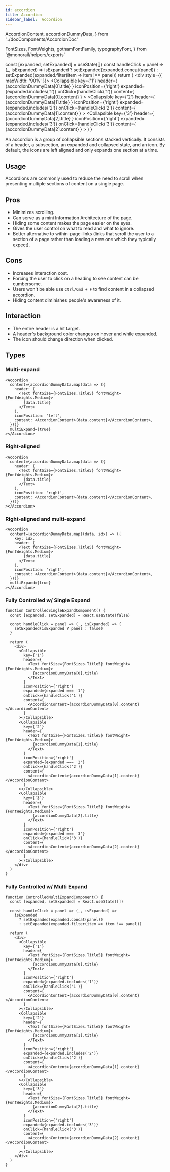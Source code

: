 ```yaml
---
id: accordion
title: Accordion
sidebar_label:  Accordion
---
```



  AccordionContent,
  accordionDummyData,
} from '../docComponents/AccordionDoc'

  FontSizes,
  FontWeights,
  gothamFontFamily,
  typographyFont,
} from '@monorail/helpers/exports'

  const [expanded, setExpanded] = useState([])
  const handleClick = panel => (_, isExpanded) =>
    isExpanded
      ? setExpanded(expanded.concat(panel))
      : setExpanded(expanded.filter(item => item !== panel))
  return (
    <div style={{ maxWidth: '90%' }}>
      <Collapsible
        key={'1'}
        header={
          <Text fontSize={FontSizes.Title5} fontWeight={FontWeights.Medium}>
            {accordionDummyData[0].title}
          </Text>
        }
        iconPosition={'right'}
        expanded={expanded.includes('1')}
        onClick={handleClick('1')}
        content={
          <AccordionContent>{accordionDummyData[0].content}</AccordionContent>
        }
      ></Collapsible>
      <Collapsible
        key={'2'}
        header={
          <Text fontSize={FontSizes.Title5} fontWeight={FontWeights.Medium}>
            {accordionDummyData[1].title}
          </Text>
        }
        iconPosition={'right'}
        expanded={expanded.includes('2')}
        onClick={handleClick('2')}
        content={
          <AccordionContent>{accordionDummyData[1].content}</AccordionContent>
        }
      ></Collapsible>
      <Collapsible
        key={'3'}
        header={
          <Text fontSize={FontSizes.Title5} fontWeight={FontWeights.Medium}>
            {accordionDummyData[2].title}
          </Text>
        }
        iconPosition={'right'}
        expanded={expanded.includes('3')}
        onClick={handleClick('3')}
        content={
          <AccordionContent>{accordionDummyData[2].content}</AccordionContent>
        }
      ></Collapsible>
    </div>
  )
}

An accordion is a group of collapsible sections stacked vertically. It consists of a header, a subsection, an expanded and collapsed state, and an icon. By default, the icons are left aligned and only expands one section at a time.

<ShowCase>
  <ControlledMultiExpandComponent />
</ShowCase>

## Usage

Accordions are commonly used to reduce the need to scroll when presenting multiple sections of content on a single page.

## Pros

- Minimizes scrolling.
- Can serve as a mini Information Architecture of the page.
- Hiding some content makes the page easier on the eyes.
- Gives the user control on what to read and what to ignore.
- Better alternative to within-page-links (links that scroll the user to a section of a page rather than loading a new one which they typically expect).

## Cons

- Increases interaction cost.
- Forcing the user to click on a heading to see content can be cumbersome.
- Users won't be able use `Ctrl/Cmd + F` to find content in a collapsed accordion.
- Hiding content diminishes people's awareness of it.

## Interaction

- The entire header is a hit target.
- A header's background color changes on hover and while expanded.
- The icon should change direction when clicked.

## Types

### Multi-expand

```tsx live
<Accordion
  content={accordionDummyData.map(data => ({
    header: (
      <Text fontSize={FontSizes.Title5} fontWeight={FontWeights.Medium}>
        {data.title}
      </Text>
    ),
    iconPosition: 'left',
    content: <AccordionContent>{data.content}</AccordionContent>,
  }))}
  multiExpand={true}
></Accordion>
```

### Right-aligned

```tsx live
<Accordion
  content={accordionDummyData.map(data => ({
    header: (
      <Text fontSize={FontSizes.Title5} fontWeight={FontWeights.Medium}>
        {data.title}
      </Text>
    ),
    iconPosition: 'right',
    content: <AccordionContent>{data.content}</AccordionContent>,
  }))}
></Accordion>
```

### Right-aligned and multi-expand

```tsx live
<Accordion
  content={accordionDummyData.map((data, idx) => ({
    key: idx,
    header: (
      <Text fontSize={FontSizes.Title5} fontWeight={FontWeights.Medium}>
        {data.title}
      </Text>
    ),
    iconPosition: 'right',
    content: <AccordionContent>{data.content}</AccordionContent>,
  }))}
  multiExpand={true}
></Accordion>
```

### Fully Controlled w/ Single Expand

```tsx live
function ControlledSingleExpandComponent() {
  const [expanded, setExpanded] = React.useState(false)

  const handleClick = panel => (_, isExpanded) => {
    setExpanded(isExpanded ? panel : false)
  }

  return (
    <div>
      <Collapsible
        key={'1'}
        header={
          <Text fontSize={FontSizes.Title5} fontWeight={FontWeights.Medium}>
            {accordionDummyData[0].title}
          </Text>
        }
        iconPosition={'right'}
        expanded={expanded === '1'}
        onClick={handleClick('1')}
        content={
          <AccordionContent>{accordionDummyData[0].content}</AccordionContent>
        }
      ></Collapsible>
      <Collapsible
        key={'2'}
        header={
          <Text fontSize={FontSizes.Title5} fontWeight={FontWeights.Medium}>
            {accordionDummyData[1].title}
          </Text>
        }
        iconPosition={'right'}
        expanded={expanded === '2'}
        onClick={handleClick('2')}
        content={
          <AccordionContent>{accordionDummyData[1].content}</AccordionContent>
        }
      ></Collapsible>
      <Collapsible
        key={'3'}
        header={
          <Text fontSize={FontSizes.Title5} fontWeight={FontWeights.Medium}>
            {accordionDummyData[2].title}
          </Text>
        }
        iconPosition={'right'}
        expanded={expanded === '3'}
        onClick={handleClick('3')}
        content={
          <AccordionContent>{accordionDummyData[2].content}</AccordionContent>
        }
      ></Collapsible>
    </div>
  )
}
```

### Fully Controlled w/ Multi Expand

```tsx live
function ControlledMultiExpandComponent() {
  const [expanded, setExpanded] = React.useState([])

  const handleClick = panel => (_, isExpanded) =>
    isExpanded
      ? setExpanded(expanded.concat(panel))
      : setExpanded(expanded.filter(item => item !== panel))

  return (
    <div>
      <Collapsible
        key={'1'}
        header={
          <Text fontSize={FontSizes.Title5} fontWeight={FontWeights.Medium}>
            {accordionDummyData[0].title}
          </Text>
        }
        iconPosition={'right'}
        expanded={expanded.includes('1')}
        onClick={handleClick('1')}
        content={
          <AccordionContent>{accordionDummyData[0].content}</AccordionContent>
        }
      ></Collapsible>
      <Collapsible
        key={'2'}
        header={
          <Text fontSize={FontSizes.Title5} fontWeight={FontWeights.Medium}>
            {accordionDummyData[1].title}
          </Text>
        }
        iconPosition={'right'}
        expanded={expanded.includes('2')}
        onClick={handleClick('2')}
        content={
          <AccordionContent>{accordionDummyData[1].content}</AccordionContent>
        }
      ></Collapsible>
      <Collapsible
        key={'3'}
        header={
          <Text fontSize={FontSizes.Title5} fontWeight={FontWeights.Medium}>
            {accordionDummyData[2].title}
          </Text>
        }
        iconPosition={'right'}
        expanded={expanded.includes('3')}
        onClick={handleClick('3')}
        content={
          <AccordionContent>{accordionDummyData[2].content}</AccordionContent>
        }
      ></Collapsible>
    </div>
  )
}
```
